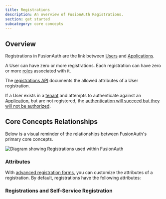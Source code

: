 ```yaml
---
title: Registrations
description: An overview of FusionAuth Registrations.
section: get started
subcategory: core concepts
---
```


## Overview

Registrations in FusionAuth are the link between [Users](/docs/get-started/core-concepts/users) and [Applications](/docs/get-started/core-concepts/applications).

A User can have zero or more registrations. Each registration can have zero or more [roles](/docs/get-started/core-concepts/roles) associated with it. 


The [registrations API](/docs/apis/registrations) documents the allowed attributes of a User registration.

If a User exists in a [tenant](/docs/get-started/core-concepts/roles) and attempts to authenticate against an [Application](/docs/get-started/core-concepts/applications), but are not registered, the [authentication will succeed but they will not be authorized](/docs/get-started/core-concepts/authentication-authorization).

## Core Concepts Relationships

Below is a visual reminder of the relationships between FusionAuth's primary core concepts.

<img src="/img/docs/get-started/core-concepts/core-concepts-relationships-registrations.png" alt="Diagram showing Registrations used within FusionAuth" />

### Attributes

With [advanced registration forms](/docs/lifecycle/register-users/advanced-registration-forms), you can customize the attributes of a registration. By default, registrations have the following attributes:

<RegistrationAttributes />

### Registrations and Self-Service Registration

<RegistrationsSelfService />
